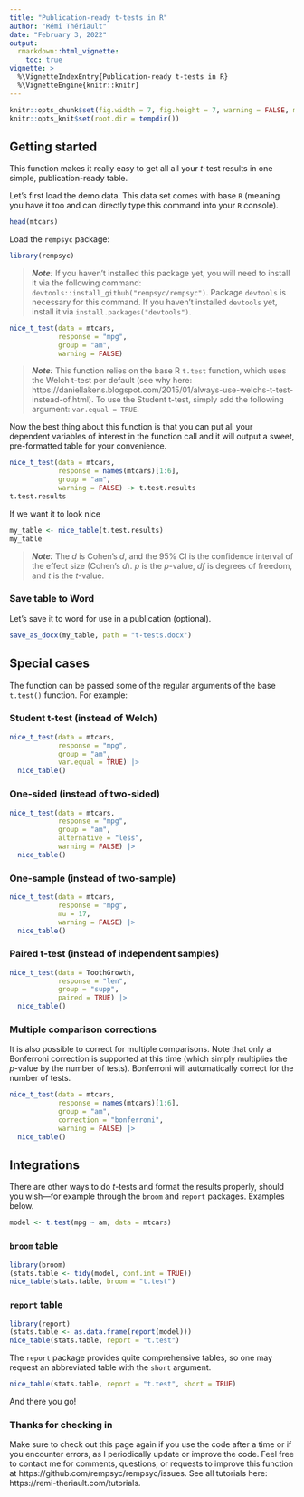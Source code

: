 ```yaml
---
title: "Publication-ready t-tests in R"
author: "Rémi Thériault"
date: "February 3, 2022"
output:
  rmarkdown::html_vignette:
    toc: true
vignette: >
  %\VignetteIndexEntry{Publication-ready t-tests in R}
  %\VignetteEngine{knitr::knitr}
---
```


```r
knitr::opts_chunk$set(fig.width = 7, fig.height = 7, warning = FALSE, message = FALSE)
knitr::opts_knit$set(root.dir = tempdir())
```

## Getting started

This function makes it really easy to get all all your *t*-test results in one simple, publication-ready table.

Let's first load the demo data. This data set comes with base `R` (meaning you have it too and can directly type this command into your `R` console).

```r
head(mtcars)
```

Load the `rempsyc` package:

```r
library(rempsyc)
```

> ***Note:*** If you haven't installed this package yet, you will need to install it via the following command: `devtools::install_github("rempsyc/rempsyc")`. Package `devtools` is necessary for this command. If you haven't installed `devtools` yet, install it via `install.packages("devtools")`.

```r
nice_t_test(data = mtcars,
            response = "mpg",
            group = "am",
            warning = FALSE)
```

> ***Note:*** This function relies on the base R `t.test` function, which uses the Welch t-test per default (see why here: https://daniellakens.blogspot.com/2015/01/always-use-welchs-t-test-instead-of.html). To use the Student t-test, simply add the following argument: `var.equal = TRUE`.

Now the best thing about this function is that you can put all your dependent variables of interest in the function call and it will output a sweet, pre-formatted table for your convenience.

```r
nice_t_test(data = mtcars,
            response = names(mtcars)[1:6],
            group = "am",
            warning = FALSE) -> t.test.results
t.test.results
```

If we want it to look nice

```r
my_table <- nice_table(t.test.results)
my_table
```

> ***Note:*** The *d* is Cohen's *d*, and the 95% CI is the confidence interval of the effect size (Cohen's *d*). *p* is the *p*-value, *df* is degrees of freedom, and *t* is the *t*-value.

### Save table to Word

Let's save it to word for use in a publication (optional).

```r
save_as_docx(my_table, path = "t-tests.docx")
```

## Special cases

The function can be passed some of the regular arguments of the base `t.test()` function. For example:

### Student t-test (instead of Welch)

```r
nice_t_test(data = mtcars,
            response = "mpg",
            group = "am",
            var.equal = TRUE) |> 
  nice_table()
```

### One-sided (instead of two-sided)

```r
nice_t_test(data = mtcars,
            response = "mpg",
            group = "am",
            alternative = "less",
            warning = FALSE) |> 
  nice_table()
```

### One-sample (instead of two-sample)

```r
nice_t_test(data = mtcars,
            response = "mpg",
            mu = 17,
            warning = FALSE) |> 
  nice_table()
```

### Paired t-test (instead of independent samples)

```r
nice_t_test(data = ToothGrowth,
            response = "len",
            group = "supp",
            paired = TRUE) |> 
  nice_table()
```

### Multiple comparison corrections

It is also possible to correct for multiple comparisons. Note that only a Bonferroni correction is supported at this time (which simply multiplies the *p*-value by the number of tests). Bonferroni will automatically correct for the number of tests.

```r
nice_t_test(data = mtcars,
            response = names(mtcars)[1:6],
            group = "am",
            correction = "bonferroni",
            warning = FALSE) |> 
  nice_table()
```

## Integrations

There are other ways to do *t*-tests and format the results properly, should you wish—for example through the `broom` and `report` packages. Examples below.

```r
model <- t.test(mpg ~ am, data = mtcars)
```

### `broom` table

```r
library(broom)
(stats.table <- tidy(model, conf.int = TRUE))
nice_table(stats.table, broom = "t.test")
```

### `report` table

```r
library(report)
(stats.table <- as.data.frame(report(model)))
nice_table(stats.table, report = "t.test")

```

The `report` package provides quite comprehensive tables, so one may request an abbreviated table with the `short` argument.

```r
nice_table(stats.table, report = "t.test", short = TRUE)
```

And there you go!

### Thanks for checking in
    
Make sure to check out this page again if you use the code after a time or if you encounter errors, as I periodically update or improve the code. Feel free to contact me for comments, questions, or requests to improve this function at https://github.com/rempsyc/rempsyc/issues. See all tutorials here: https://remi-theriault.com/tutorials.
